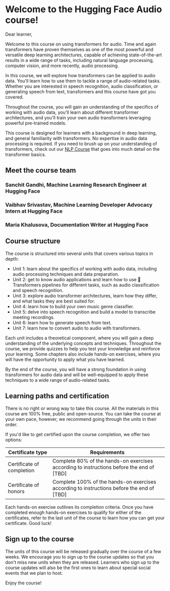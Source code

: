 <!-- TODO: what you’ll learn, what you’ll build via hands-on exercises, few words about the course authors -->

# Welcome to the Hugging Face Audio course!

Dear learner,

Welcome to this course on using transformers for audio. Time and again transformers have proven themselves as one of the
most powerful and versatile deep learning architectures, capable of achieving state-of-the-art results in a wide range of
tasks, including natural language processing, computer vision, and more recently, audio processing.

In this course, we will explore how transformers can be applied to audio data. You'll learn how to use them to tackle a
range of audio-related tasks. Whether you are interested in speech recognition, audio classification, or generating speech
from text, transformers and this course have got you covered.

Throughout the course, you will gain an understanding of the specifics of working with audio data, you'll learn about different
transformer architectures, and you'll train your own audio transformers leveraging powerful pre-trained models.

This course is designed for learners with a background in deep learning, and general familiarity with transformers.
No expertise in audio data processing is required. If you need to brush up on your understanding of transformers, check out
our [NLP Course](https://huggingface.co/course/chapter1/1) that goes into much detail on the transformer basics.

## Meet the course team

### Sanchit Gandhi, Machine Learning Research Engineer at Hugging Face

<!--  TODO: add the bio here :) -->

### Vaibhav Srivastav, Machine Learning Developer Advocacy Intern at Hugging Face

<!--  TODO: add your bio here :) -->

### Maria Khalusova, Documentation Writer at Hugging Face

<!--  TODO: add your bio here :) -->

## Course structure

The course is structured into several units that covers various topics in depth:

* Unit 1: learn about the specifics of working with audio data, including audio processing techniques and data preparation.
* Unit 2: get to know audio applications and learn how to use 🤗 Transformers pipelines for different tasks, such as
audio classification and speech recognition.
* Unit 3: explore audio transformer architectures, learn how they differ, and what tasks they are best suited for.
* Unit 4: learn how to build your own music genre classifier.
* Unit 5: delve into speech recognition and build a model to transcribe meeting recordings.
* Unit 6: learn how to generate speech from text.
* Unit 7: learn how to convert audio to audio with transformers.

Each unit includes a theoretical component, where you will gain a deep understanding of the underlying concepts and
techniques. Throughout the course, we provide quizzes to help you test your knowledge and reinforce your learning.
Some chapters also include hands-on exercises, where you will have the opportunity to apply what you have learned.

By the end of the course, you will have a strong foundation in using transformers for audio data and will be
well-equipped to apply these techniques to a wide range of audio-related tasks.

## Learning paths and certification

There is no right or wrong way to take this course. All the materials in this course are 100% free, public and open-source.
You can take the course at your own pace, however, we recommend going through the units in their order.

If you'd like to get certified upon the course completion, we offer two options:

| Certificate type   | Requirements |
|---|---|
| Certificate of completion  | Complete 80% of the hands-on exercises according to instructions before the end of [TBD]  |
| Certificate of honors  | Complete 100% of the hands-on exercises according to instructions before the end of [TBD]  |

Each hands-on exercise outlines its completion criteria. Once you have completed enough hands-on exercises to qualify
for either of the certificates, refer to the last unit of the course to learn how you can get your certificate. Good luck!

## Sign up to the course

The units of this course will be released gradually over the course of a few weeks. We encourage you to sign up to the
course updates so that you don't miss new units when they are released. Learners who sign up to the course updates will
also be the first ones to learn about special social events that we plan to host.

<!--  BIG SIGNUP BUTTON -->

Enjoy the course!